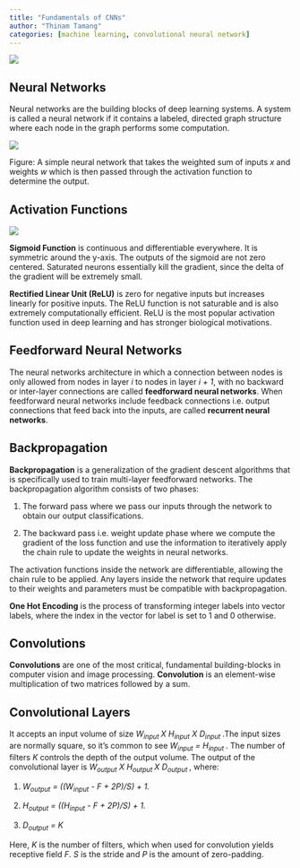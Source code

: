```yaml
---
title: "Fundamentals of CNNs"
author: "Thinam Tamang"
categories: [machine learning, convolutional neural network]
---
```


![](./AI.jpg)

## Neural Networks

Neural networks are the building blocks of deep learning systems. A system is called a neural network if it contains a labeled, directed graph structure where each node in the graph performs some computation.

![](./image1.png)

Figure: A simple neural network that takes the weighted sum of inputs *x* and weights *w* which is then passed through the activation function to determine the output.

## Activation Functions

![](./image2.png) 

**Sigmoid Function** is continuous and differentiable everywhere. It is symmetric around the y-axis. The outputs of the sigmoid are not zero centered. Saturated neurons essentially kill the gradient, since the delta of the gradient will be extremely small.

**Rectified Linear Unit (ReLU)** is zero for negative inputs but increases linearly for positive inputs. The ReLU function is not saturable and is also extremely computationally efficient. ReLU is the most popular activation function used in deep learning and has stronger biological motivations.

## Feedforward Neural Networks

The neural networks architecture in which a connection between nodes is only allowed from nodes in layer *i* to nodes in layer *i + 1*, with no backward or inter-layer connections are called **feedforward neural networks**. When feedforward neural networks include feedback connections i.e. output connections that feed back into the inputs, are called **recurrent neural networks**.

## Backpropagation

**Backpropagation** is a generalization of the gradient descent algorithms that is specifically used to train multi-layer feedforward networks. The backpropagation algorithm consists of two phases:

1.  The forward pass where we pass our inputs through the network to obtain our output classifications.

2.  The backward pass i.e. weight update phase where we compute the gradient of the loss function and use the information to iteratively apply the chain rule to update the weights in neural networks.

The activation functions inside the network are differentiable, allowing the chain rule to be applied. Any layers inside the network that require updates to their weights and parameters must be compatible with backpropagation.

**One Hot Encoding** is the process of transforming integer labels into vector labels, where the index in the vector for label is set to 1 and 0 otherwise.

## Convolutions

**Convolutions** are one of the most critical, fundamental building-blocks in computer vision and image processing. **Convolution** is an element-wise multiplication of two matrices followed by a sum.

## Convolutional Layers

It accepts an input volume of size *W<sub>input </sub>* *X H<sub>input</sub> X D<sub>input </sub>*.The input sizes are normally square, so it’s common to see *W<sub>input</sub> = H<sub>input </sub>*. The number of filters *K* controls the depth of the output volume. The output of the convolutional layer is *W<sub>output</sub> X H<sub>output </sub>* *X D<sub>output </sub>*, where:

1.  *W<sub>output</sub> = ((W<sub>input</sub> - F + 2P)/S) + 1.*

2.  *H<sub>output</sub> = ((H<sub>input</sub> - F + 2P)/S) + 1.*

3.  *D<sub>output</sub> = K*

Here, *K* is the number of filters, which when used for convolution yields receptive field *F*. *S* is the stride and *P* is the amount of zero-padding.
